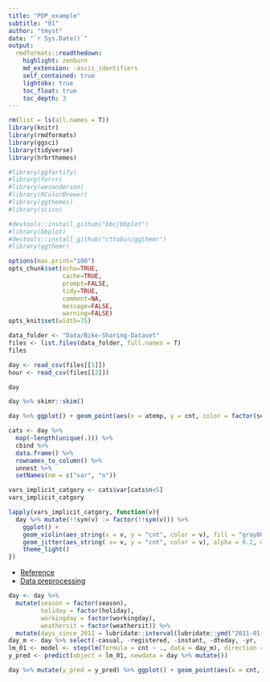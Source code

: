 ```yaml
---
title: "PDP_example"
subtitle: "01"
author: "tmyst" 
date: "`r Sys.Date()`"
output:
  rmdformats::readthedown:
    highlight: zenburn
    md_extension: -ascii_identifiers
    self_contained: true
    lightobx: true
    toc_float: true
    toc_depth: 3
---
```


```r

rm(list = ls(all.names = T))
library(knitr)
library(rmdformats)
library(ggsci)
library(tidyverse)
library(hrbrthemes)

#library(ggfortify)
#library(furrr)
#library(wesanderson)
#library(RColorBrewer)
#library(ggthemes)
#library(scico)

#devtools::install_github("bbc/bbplot")
#library(bbplot)
#devtools::install_github("cttobin/ggthemr")
#library(ggthemr)

options(max.print="100")
opts_chunk$set(echo=TRUE,
               cache=TRUE,
               prompt=FALSE,
               tidy=TRUE,
               comment=NA,
               message=FALSE,
               warning=FALSE)
opts_knit$set(width=75)

```

```r
data_folder <- "Data/Bike-Sharing-Dataset"
files <- list.files(data_folder, full.names = T)
files
```
```r
day <- read_csv(files[[1]])
hour <- read_csv(files[[2]])
```

```r
day
```
```r
day %>% skimr::skim()
```

```r
day %>% ggplot() + geom_point(aes(x = atemp, y = cnt, color = factor(season))) + theme_bw()  
```

```r
cats <- day %>% 
  map(~length(unique(.))) %>% 
  cbind %>% 
  data.frame() %>% 
  rownames_to_column() %>% 
  unnest %>% 
  setNames(nm = c("var", "n"))

vars_implicit_catgory <- cats$var[cats$n<5]
vars_implicit_catgory

```

```r
lapply(vars_implicit_catgory, function(v){
  day %>% mutate(!!sym(v) := factor(!!sym(v))) %>% 
    ggplot() + 
    geom_violin(aes_string(x = v, y = "cnt", color = v), fill = "gray80", alpha = 0.1) + 
    geom_jitter(aes_string( x= v, y = "cnt", color = v), alpha = 0.2, width = 0.1) +
    theme_light()
})

```

+ [Reference](https://christophm.github.io/interpretable-ml-book/limo.html)
+ [Data preprocessing](https://github.com/christophM/interpretable-ml-book/blob/master/R/get-bike-sharing-dataset.R)
```r
day <- day %>% 
  mutate(season = factor(season), 
         holiday = factor(holiday), 
         workingday = factor(workingday),
         weathersit = factor(weathersit)) %>% 
  mutate(days_since_2011 = lubridate::interval(lubridate::ymd("2011-01-01"), dteday)/lubridate::ddays(1))
day_m <- day %>% select(-casual, -registered, -instant, -dteday, -yr, -mnth, -weekday) 
lm_01 <- model <- step(lm(formula = cnt ~ ., data = day_m), direction = "both");lm_01
y_pred <- predict(object = lm_01, newdata = day %>% mutate())

day %>% mutate(y_pred = y_pred) %>% ggplot() + geom_point(aes(x = cnt, y = y_pred), alpha = 0.3) + theme_bw()
```

```r

```

